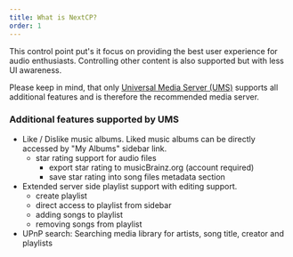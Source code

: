 ```yaml
---
title: What is NextCP?
order: 1
---
```


This control point put's it focus on providing the best user experience for audio enthusiasts. Controlling other content is also supported but with less UI
awareness.

Please keep in mind, that only <a href="https://www.universalmediaserver.com/">Universal Media Server (UMS)</a> supports all additional features and is therefore the recommended media server.

### Additional features supported by UMS

- Like / Dislike music albums. Liked music albums can be directly accessed by "My Albums" sidebar link.
  - star rating support for audio files
    - export star rating to musicBrainz.org (account required)
    - save star rating into song files metadata section
- Extended server side playlist support with editing support.
  - create playlist
  - direct access to playlist from sidebar
  - adding songs to playlist
  - removing songs from playlist
- UPnP search: Searching media library for artists, song title, creator and playlists

